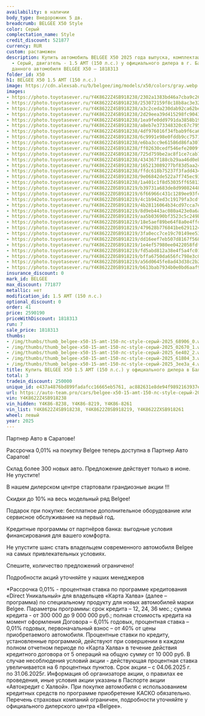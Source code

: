 ```yaml
---
availability: в наличии
body_type: Внедорожник 5 дв.
breadcrumb: BELGEE X50 Style
color: Серый
complectation_name: Style
credit_discount: 521877
currency: RUR
custom: растаможен
description: Купить автомобиль BELGEE X50 2025 года выпуска, комплектация Style, цвет
  - Серый, двигатель - 1.5 AMT (150 л.с.) у официального дилера в г. Балаково. Стоимость
  данного автомобиля BELGEE X50 – 1818313
folder_id: X50
h1: BELGEE X50 1.5 AMT (150 л.с.)
image: https://cdn.alexsab.ru/b/belgee/img/models/x50/colors/gray.webp
images:
- https://photo.toyotasever.ru/Y4K8622Z4SB918238/2302a1383bd46a7cba9c266083868906.jpeg
- https://photo.toyotasever.ru/Y4K8622Z4SB918238/253072159f8c18b8ac3e3228b4902670.jpeg
- https://photo.toyotasever.ru/Y4K8622Z4SB918238/a3c2ceda230dab92ca62be1dcdb6e402.jpeg
- https://photo.toyotasever.ru/Y4K8622Z4SB918238/2d29eea39d415298fc9043f77d861804.jpeg
- https://photo.toyotasever.ru/Y4K8622Z4SB918238/1ea9fe0dd9791da3858b19691f43ee3a.jpeg
- https://photo.toyotasever.ru/Y4K8622Z4SB918238/a8eb7e373348320c67c795a7a37fa0af.jpeg
- https://photo.toyotasever.ru/Y4K8622Z4SB918238/4df976016f34fbab9f6ca6df00a8a1a4.jpeg
- https://photo.toyotasever.ru/Y4K8622Z4SB918238/6c9991e98e0fddb9cc7571a2664649c0.jpeg
- https://photo.toyotasever.ru/Y4K8622Z4SB918238/e6ba3cc9e61586d86fa307efcf6ae211.jpeg
- https://photo.toyotasever.ru/Y4K8622Z4SB918238/ff02630cedf546efe2009ff099346b5a.jpeg
- https://photo.toyotasever.ru/Y4K8622Z4SB918238/725d759be2ac8f1ce7cab70b73f1f6aa.jpeg
- https://photo.toyotasever.ru/Y4K8622Z4SB918238/434367f188cb29aa46d0ebd95b5f3ad2.jpeg
- https://photo.toyotasever.ru/Y4K8622Z4SB918238/165213089277bf83d5aa2435c18ef37a.jpeg
- https://photo.toyotasever.ru/Y4K8622Z4SB918238/ffdc618b75237f3fadd4341a067541f2.jpeg
- https://photo.toyotasever.ru/Y4K8622Z4SB918238/9e06842de522a7f745ec93e0537f30e4.jpeg
- https://photo.toyotasever.ru/Y4K8622Z4SB918238/1a401c1f8d53035ff65813b828b69446.jpeg
- https://photo.toyotasever.ru/Y4K8622Z0SB918219/b39731a683de8d990824484e462803f6.jpeg
- https://photo.toyotasever.ru/Y4K8622Z0SB918219/6f66966c431c1289ee93fcc56417da59.jpeg
- https://photo.toyotasever.ru/Y4K8622Z0SB918219/4c1b942ed3c19179fa3cdf3ecb3681ad.jpeg
- https://photo.toyotasever.ru/Y4K8622Z0SB918219/4b28116064b34cd97cca7eb07c7fd73d.jpeg
- https://photo.toyotasever.ru/Y4K8622Z0SB918219/8d9eb443ac080a423e0a6a61ff9b3e3d.jpeg
- https://photo.toyotasever.ru/Y4K8622Z0SB918219/aa5b03690bf3523c5c249b9fdd99c444.jpeg
- https://photo.toyotasever.ru/Y4K8622Z0SB918219/18e5aef89be64f8a0e4ffd9a6ce70432.jpeg
- https://photo.toyotasever.ru/Y4K8622Z0SB918219/479628b776841be6291124bf2bf8f945.jpeg
- https://photo.toyotasever.ru/Y4K8622Z0SB918219/3fa0ecc7ce19c70149ee53648ad9bd7e.jpeg
- https://photo.toyotasever.ru/Y4K8622Z0SB918219/dd16eef7eb507d8167f56867108dca1a.jpeg
- https://photo.toyotasever.ru/Y4K8622Z0SB918219/1e4ef57980ee0422058fdfcae12c3882.jpeg
- https://photo.toyotasever.ru/Y4K8622Z0SB918219/fd5abd812a38e4f5a4fc01b80893210a.jpeg
- https://photo.toyotasever.ru/Y4K8622Z0SB918219/bffa6750da656fc798e3c055b8d2f77a.jpeg
- https://photo.toyotasever.ru/Y4K8622Z0SB918219/a56d0645fe8ad43d38c2b27ffc7b17e6.jpeg
- https://photo.toyotasever.ru/Y4K8622Z0SB918219/b613bab7934b0e0bd6aaf93972bba9a0.jpeg
insurance_discount: 0
mark_id: BELGEE
max_discount: 771877
metallic: нет
modification_id: 1.5 AMT (150 л.с.)
optional_discount: 0
order: 41
price: 2590190
priceWithDiscount: 1818313
run: 7
sale_price: 1818313
thumbs:
- /img/thumbs/thumb_belgee-x50-15-amt-150-лс-style-серый-2025_68906_0.webp
- /img/thumbs/thumb_belgee-x50-15-amt-150-лс-style-серый-2025_02670_1.webp
- /img/thumbs/thumb_belgee-x50-15-amt-150-лс-style-серый-2025_6e402_2.webp
- /img/thumbs/thumb_belgee-x50-15-amt-150-лс-style-серый-2025_61804_3.webp
- /img/thumbs/thumb_belgee-x50-15-amt-150-лс-style-серый-2025_3ee3a_4.webp
title: Купить BELGEE X50 1.5 AMT (150 л.с.) у официального дилера в Балаково
total: 3
tradein_discount: 250000
unique_id: e437a4876bd899fadafcc16665eb5761, ac882631e8de94f9892163937e015d09, eee4b517be171f5f092901219090b81b
url: https://auto-team.pro/cars/belgee-x50-15-amt-150-лс-style-серый-2025/
vin: Y4K8622Z4SB918238
vin_hidden: Y4K86-8238, Y4K86-8219, Y4K86-8261
vin_list: Y4K8622Z4SB918238, Y4K8622Z0SB918219, Y4K8622ZXSB918261
wheel: левый
year: 2025
---
```

<p>
 Партнер Авто в Саратове!
</p>
<p>
</p>
<p>
 Рассрочка 0,01% на покупку Belgee теперь доступна в Партнер Авто Саратов!
</p>
<p>
 Склад более 300 новых авто. Предложение действует только в июне. He упустите!
</p>
<p>
</p>
<p>
 В нашем дилерском центре стартовали грандиозные акции !!!
</p>
<p>
</p>
<p>
 Скидки дo 10% нa весь модельный ряд Belgee!
</p>
<p>
 Подарок при покупке: бесплатное дополнительное оборудование или сервисное обслуживание на первый год.
</p>
<p>
 Кредитные программы от партнёров банка: выгодные условия финансирования для вашего комфорта.
</p>
<p>
</p>
<p>
 Не упустите шанс стать владельцем современного автомобиля Belgee на самых привлекательных условиях.
</p>
<p>
 Спешите, количество предложений ограничено!
</p>
<p>
</p>
<p>
 Подробности акций уточняйте у наших менеджеров
</p>
<p>
</p>
<p>
 *Рассрочка 0,01% - процентная ставка по программе кредитования «Dirесt Уникальный» для владельцев «Карта Халва» (далее – программа) по специальному продукту для новых автомобилей марки Belgee. Параметры программы: срок кредита – 12, 24, 36 мес.; сумма кредита - от 300 000 до 9 000 000 руб.; полная стоимость кредита на момент оформления Договора – 6,01% годовых, процентная ставка – 0,01% годовых, первоначальный взнос – от 40% от цены приобретаемого автомобиля. Процентные ставки по кредиту, установленные программой, действуют при совершении в каждом полном отчетном периоде по «Карта Халва» в течение действия кредитного договора от 5 операций на общую сумму от 10 000 руб. В случае несоблюдения условий акции - действующая процентная ставка увеличивается на 6 процентных пунктов. Срок акции – с 04.06.2025 г. по 31.06.2025г. Информация об организаторе акции, о правилах ее проведения, иные условия акции указаны в Паспорте акции «Автокредит с Халвой». При покупке автомобиля с использованием кредитных средств по программе приобретение КАСКО обязательно. Перечень страховых компаний ограничен, подробности уточняйте у официального дилерского центра «Belgee».
</p>
